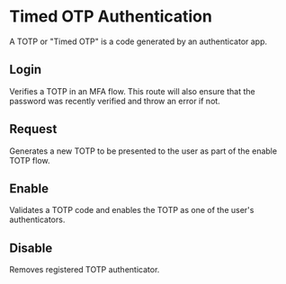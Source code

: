 

# Timed OTP Authentication

A TOTP or "Timed OTP" is a code generated by an authenticator app.

## Login

Verifies a TOTP in an MFA flow. This route will also ensure that the password
was recently verified and throw an error if not.

<Route route="POST /1/auth/totp/login" />

## Request

Generates a new TOTP to be presented to the user as part of the enable TOTP
flow.

<Route route="POST /1/auth/totp/request" />

## Enable

Validates a TOTP code and enables the TOTP as one of the user's authenticators.

<Route route="POST /1/auth/totp/enable" />

## Disable

Removes registered TOTP authenticator.

<Route route="POST /1/auth/totp/disable" />
